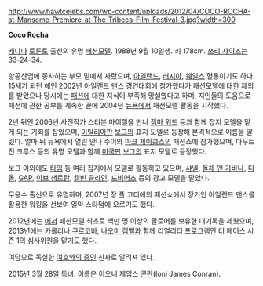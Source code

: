 http://www.hawtcelebs.com/wp-content/uploads/2012/04/COCO-ROCHA-at-Mansome-Premiere-at-The-Tribeca-Film-Festival-3.jpg?width=300

'''Coco Rocha'''

[[캐나다]] [[토론토]] 출신의 유명 [[패션모델]]. 1988년 9월 10일생. 키 178cm. [[쓰리 사이즈]]는 33-24-34.

항공산업에 종사하는 부모 밑에서 자랐으며, [[아일랜드]], [[러시아]], [[웨일스]] 혈통이기도 하다. 15세가 되던 해인 2002년 아일랜드 [[댄스]] 경연대회에 참가했다가 패션모델에 대한 제의를 받았으나 당시에는 [[패션]]에 대한 지식이 부족해 망설였다고 하며, 지인들의 도움으로 패션에 관한 공부를 계속한 끝에 2004년 [[뉴욕]]에서 패션모델 활동을 시작했다.

2년 뒤인 2006년 사진작가 스티븐 마이젤을 만나 [[젬마 워드]] 등과 함께 잡지 모델을 맡게 되는 기회를 잡았으며, [[이탈리아]]판 [[보그]]의 표지 모델로 등장해 본격적으로 이름을 알렸다. 얼마 뒤 뉴욕에서 열린 안나 수이와 [[마크 제이콥스]]의 패션쇼에 참가했으며, 다우트전 크루스 등의 유명 모델과 함께 [[미국]]판 [[보그]]의 표지 모델로 등장했다.

보그 이외에도 [[타임]] 등 여러 잡지에서 모델로 활동하고 있으며, [[샤넬]], [[돌체 앤 가바나]], [[디올]], [[GAP]], [[이브 생로랑]], [[캘빈 클라인]], [[드비어스]] 등의 광고 모델을 맡았다.

{{{#!html
<iframe width="420" height="315" src="http://www.youtube.com/embed/mK3tGZtJB7s" frameborder="0" allowfullscreen></iframe>
}}}

무용수 출신으로 유명하며, 2007년 장 폴 고티에의 패션쇼에서 장기인 아일랜드 댄스를 활용한 워킹을 선보여 일약 스타덤에 오르기도 했다.

2012년에는 [[Google+|]]에서 패션모델 최초로 백만 명 이상의 팔로어를 보유한 대기록을 세웠으며, 2013년에는 카롤리나 쿠르코바, [[나오미 캠벨]]과 함께 리얼리티 프로그램인 더 페이스 시즌 1의 심사위원을 맡기도 했다.

여담으로 독실한 [[여호와의 증인]] 신자로 알려져 있다.

2015년 3월 28일 득녀. 이름은 이오니 제임스 콘란(Ioni James Conran).
